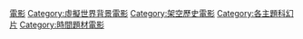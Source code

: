 [[Category:平行世界題材作品|電影]]
[[Category:虛擬世界背景電影|Category:虛擬世界背景電影]]
[[Category:架空歷史電影|Category:架空歷史電影]]
[[Category:各主題科幻片|Category:各主題科幻片]]
[[Category:時間題材電影|Category:時間題材電影]]